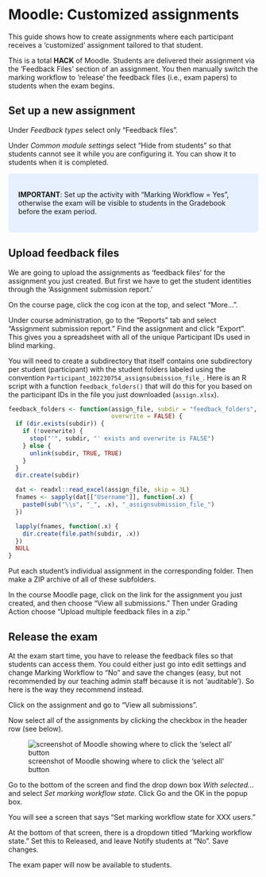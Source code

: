 # Moodle: Customized assignments

<style>
div.note { background-color:#e6f0ff; border-radius: 5px; padding: 20px; }
</style>

This guide shows how to create assignments where each participant receives a 'customized' assignment tailored to that student.

This is a total **HACK** of Moodle. Students are delivered their assignment via the 'Feedback Files' section of an assignment. You then manually switch the marking workflow to 'release' the feedback files (i.e., exam papers) to students when the exam begins.

## Set up a new assignment

Under *Feedback types* select only "Feedback files".

Under *Common module settings* select "Hide from students" so that students cannot see it while you are configuring it. You can show it to students when it is completed.

<div class="note">
**IMPORTANT**: Set up the activity with "Marking Workflow = Yes", otherwise the exam will be visible to students in the Gradebook before the exam period.
</div>

## Upload feedback files

We are going to upload the assignments as 'feedback files' for the assignment you just created. But first we have to get the student identities through the 'Assignment submission report.'

On the course page, click the cog icon at the top, and select "More...".

Under course administration, go to the "Reports" tab and select "Assignment submission report." Find the assignment and click "Export". This gives you a spreadsheet with all of the unique Participant IDs used in blind marking.

You will need to create a subdirectory that itself contains one subdirectory per student (participant) with the student folders labeled using the convention `Participant_102230754_assignsubmission_file_`. Here is an R script with a function `feedback_folders()` that will do this for you based on the participant IDs in the file you just downloaded (`assign.xlsx`).

```r
feedback_folders <- function(assign_file, subdir = "feedback_folders",
                             overwrite = FALSE) {
  if (dir.exists(subdir)) {
    if (!overwrite) {
      stop("'", subdir, "' exists and overwrite is FALSE")
    } else {
      unlink(subdir, TRUE, TRUE)
    }
  }
  dir.create(subdir)

  dat <- readxl::read_excel(assign_file, skip = 3L)
  fnames <- sapply(dat[["Username"]], function(.x) {
    paste0(sub("\\s", "_", .x), "_assignsubmission_file_")
  })

  lapply(fnames, function(.x) {
    dir.create(file.path(subdir, .x))
  })
  NULL
}
```

Put each student's individual assignment in the corresponding folder. Then make a ZIP archive of all of these subfolders.

In the course Moodle page, click on the link for the assignment you just created, and then choose "View all submissions." Then under Grading Action choose "Upload multiple feedback files in a zip."

## Release the exam

At the exam start time, you have to release the feedback files so that students can access them. You could either just go into edit settings and change Marking Workflow to "No" and save the changes (easy, but not recommended by our teaching admin staff because it is not 'auditable'). So here is the way they recommend instead.

Click on the assignment and go to "View all submissions".

Now select all of the assignments by clicking the checkbox in the header row (see below).

![screenshot of Moodle showing where to click the 'select all' button](img/dumb_checkbox.png)

Go to the bottom of the screen and find the drop down box *With selected...* and select *Set marking workflow state*. Click Go and the OK in the popup box.

You will see a screen that says "Set marking workflow state for XXX users."

At the bottom of that screen, there is a dropdown titled "Marking workflow state."  Set this to Released, and leave Notify students at "No". Save changes.

The exam paper will now be available to students.
